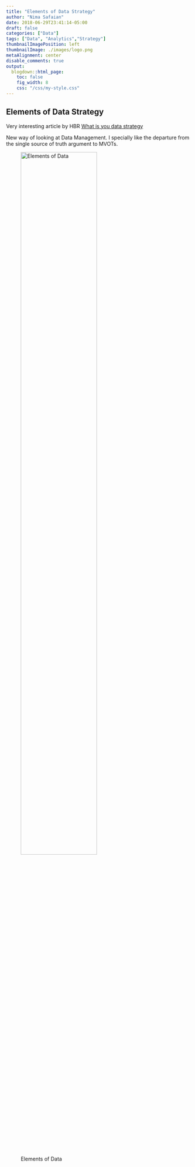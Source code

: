 ```yaml
---
title: "Elements of Data Strategy"
author: "Nima Safaian"
date: 2018-06-29T23:41:14-05:00
draft: false
categories: ["Data"]
tags: ["Data", "Analytics","Strategy"]
thumbnailImagePosition: left
thumbnailImage: ./images/logo.png
metaAlignment: center
disable_comments: true
output:
  blogdown::html_page:
    toc: false
    fig_width: 8
    css: "/css/my-style.css"
---
```


## Elements of Data Strategy 

Very interesting article by HBR [What is you data strategy](https://hbr.org/2017/05/whats-your-data-strategy)

New way of looking at Data Management. I specially like the departure from the single source of truth argument to MVOTs. 

![Elements of Data](https://hbr.org/resources/images/article_assets/2018/05/VL180503_HT.png){ width=70% }




